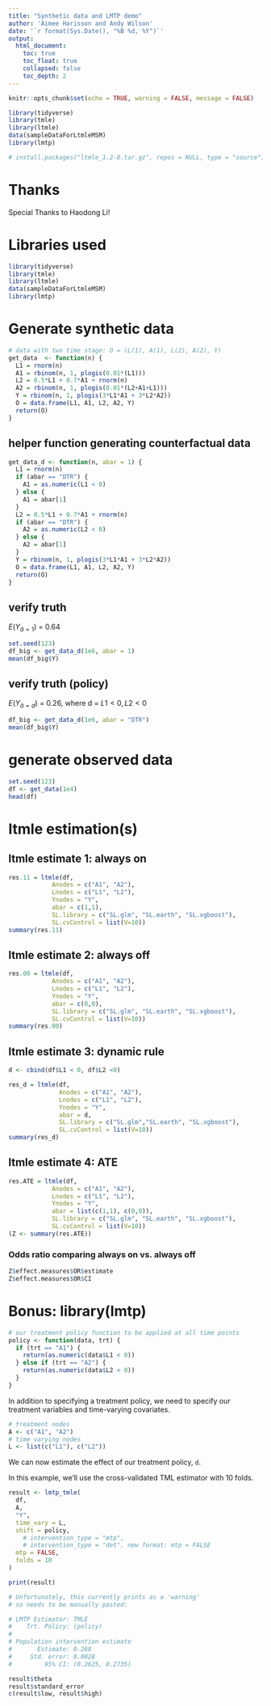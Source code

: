 ```yaml
---
title: "Synthetic data and LMTP demo"
author: 'Aimee Harisson and Andy Wilson'
date: '`r format(Sys.Date(), "%B %d, %Y")`'
output:
  html_document:
    toc: true
    toc_float: true
    collapsed: false
    toc_depth: 2
---
```


```r
knitr::opts_chunk$set(echo = TRUE, warning = FALSE, message = FALSE)

library(tidyverse)
library(tmle)
library(ltmle)
data(sampleDataForLtmleMSM)
library(lmtp)

```


```r
# install.packages("ltmle_1.2-0.tar.gz", repos = NULL, type = "source")
```

# Thanks

Special Thanks to Haodong Li! 

# Libraries used

```r
library(tidyverse)
library(tmle)
library(ltmle)
data(sampleDataForLtmleMSM)
library(lmtp)
```


# Generate synthetic data


```r
# data with two time stage: O = (L(1), A(1), L(2), A(2), Y)
get_data  <- function(n) {
  L1 = rnorm(n)
  A1 = rbinom(n, 1, plogis(0.01*(L1)))
  L2 = 0.5*L1 + 0.7*A1 + rnorm(n)
  A2 = rbinom(n, 1, plogis(0.01*(L2+A1+L1)))
  Y = rbinom(n, 1, plogis(3*L1*A1 + 3*L2*A2))
  O = data.frame(L1, A1, L2, A2, Y)
  return(O)
}
```



##  helper function generating counterfactual data

```r
get_data_d <- function(n, abar = 1) {
  L1 = rnorm(n)
  if (abar == "DTR") {
    A1 = as.numeric(L1 < 0)
  } else {
    A1 = abar[1]
  }
  L2 = 0.5*L1 + 0.7*A1 + rnorm(n)
  if (abar == "DTR") {
    A2 = as.numeric(L2 < 0)
  } else {
    A2 = abar[1]
  }
  Y = rbinom(n, 1, plogis(3*L1*A1 + 3*L2*A2))
  O = data.frame(L1, A1, L2, A2, Y)
  return(O)
}
```



## verify truth 

$E(Y_{\bar{a} = 1})$ = 0.64

```r
set.seed(123)
df_big <- get_data_d(1e6, abar = 1)
mean(df_big$Y)
```


## verify truth (policy) 

$E(Y_{\bar{a} = d})$ = 0.26, where d = $L1 < 0, L2 <0$

```r
df_big <- get_data_d(1e6, abar = "DTR")
mean(df_big$Y)
```



# generate observed data

```r
set.seed(123)
df <- get_data(1e4)
head(df)
```


# ltmle estimation(s)



## ltmle estimate 1: always on

```r
res.11 = ltmle(df,
            Anodes = c("A1", "A2"),
            Lnodes = c("L1", "L2"),
            Ynodes = "Y",
            abar = c(1,1),
            SL.library = c("SL.glm", "SL.earth", "SL.xgboost"), 
            SL.cvControl = list(V=10))
summary(res.11)

```



## ltmle estimate 2:  always off

```r
res.00 = ltmle(df,
            Anodes = c("A1", "A2"),
            Lnodes = c("L1", "L2"),
            Ynodes = "Y",
            abar = c(0,0),
            SL.library = c("SL.glm", "SL.earth", "SL.xgboost"), 
            SL.cvControl = list(V=10))
summary(res.00)
```




## ltmle estimate 3: dynamic rule

```r
d <- cbind(df$L1 < 0, df$L2 <0)

res_d = ltmle(df,
              Anodes = c("A1", "A2"),
              Lnodes = c("L1", "L2"),
              Ynodes = "Y",
              abar = d,
              SL.library = c("SL.glm","SL.earth", "SL.xgboost"), 
              SL.cvControl = list(V=10))
summary(res_d)
```



## ltmle estimate 4:  ATE

```r
res.ATE = ltmle(df,
            Anodes = c("A1", "A2"),
            Lnodes = c("L1", "L2"),
            Ynodes = "Y",
            abar = list(c(1,1), c(0,0)),
            SL.library = c("SL.glm", "SL.earth", "SL.xgboost"), 
            SL.cvControl = list(V=10))
(Z <- summary(res.ATE))
```

### Odds ratio comparing always on vs. always off

```r
Z$effect.measures$OR$estimate
Z$effect.measures$OR$CI
```


# Bonus: library(lmtp)



```r
# our treatment policy function to be applied at all time points
policy <- function(data, trt) {
  if (trt == "A1") {
    return(as.numeric(data$L1 < 0))
  } else if (trt == "A2") {
    return(as.numeric(data$L2 < 0))
  }
}
```


In addition to specifying a treatment policy, we need to specify our treatment variables and time-varying covariates.

```r
# treatment nodes
A <- c("A1", "A2")
# time varying nodes
L <- list(c("L1"), c("L2"))
```

We can now estimate the effect of our treatment policy, `d`. 

In this example, we’ll use the cross-validated TML estimator with 10 folds.



```r
result <- lmtp_tmle(
  df, 
  A, 
  "Y", 
  time_vary = L, 
  shift = policy, 
    # intervention_type = "mtp", 
    # intervention_type = "det", new format: mtp = FALSE
  mtp = FALSE,
  folds = 10
)

print(result)

# Unfortunately, this currently prints as a 'warning' 
# so needs to be manually pasted: 

# LMTP Estimator: TMLE
#    Trt. Policy: (policy)
# 
# Population intervention estimate
#       Estimate: 0.268
#     Std. error: 0.0028
#         95% CI: (0.2625, 0.2735)
```

```r
result$theta
result$standard_error
c(result$low, result$high)
```

